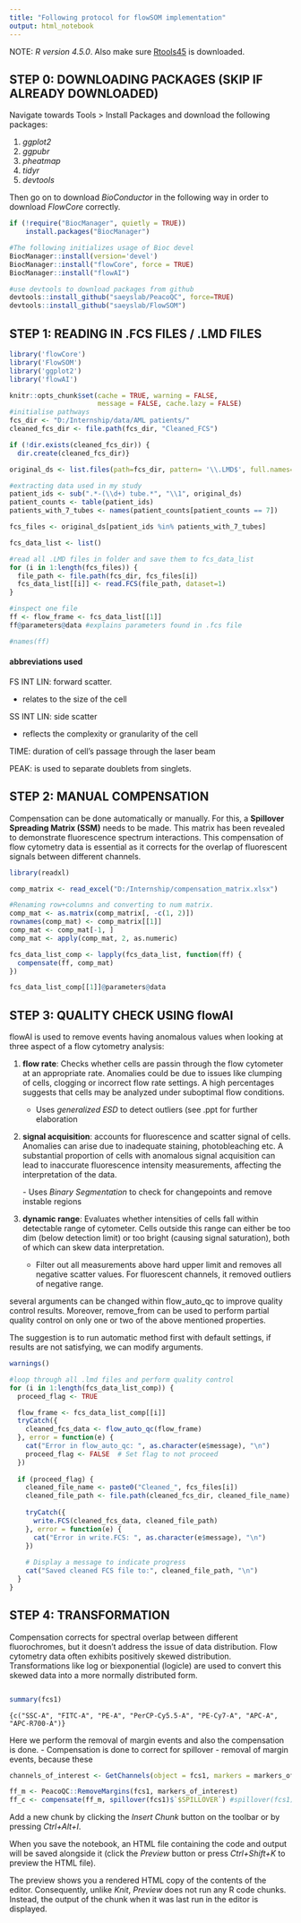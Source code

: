 ```yaml
---
title: "Following protocol for flowSOM implementation"
output: html_notebook
---
```


NOTE: *R version 4.5.0*. Also make sure [Rtools45](https://cran.r-project.org/bin/windows/Rtools/rtools45/rtools.html) is downloaded.

## STEP 0: DOWNLOADING PACKAGES (SKIP IF ALREADY DOWNLOADED)

Navigate towards Tools \> Install Packages and download the following packages:

1.  *ggplot2*
2.  *ggpubr*
3.  *pheatmap*
4.  *tidyr*
5.  *devtools*

Then go on to download *BioConductor* in the following way in order to download *FlowCore* correctly.

```r
if (!require("BiocManager", quietly = TRUE))
    install.packages("BiocManager")

#The following initializes usage of Bioc devel
BiocManager::install(version='devel')
BiocManager::install("flowCore", force = TRUE)
BiocManager::install("flowAI")

#use devtools to download packages from github
devtools::install_github("saeyslab/PeacoQC", force=TRUE)
devtools::install_github("saeyslab/FlowSOM")
```

## STEP 1: READING IN .FCS FILES / .LMD FILES

```r
library('flowCore') 
library('FlowSOM') 
library('ggplot2')
library('flowAI')
```

```r
knitr::opts_chunk$set(cache = TRUE, warning = FALSE, 
                      message = FALSE, cache.lazy = FALSE)
#initialise pathways
fcs_dir <- "D:/Internship/data/AML patients/"
cleaned_fcs_dir <- file.path(fcs_dir, "Cleaned_FCS")

if (!dir.exists(cleaned_fcs_dir)) {
  dir.create(cleaned_fcs_dir)}

original_ds <- list.files(path=fcs_dir, pattern= '\\.LMD$', full.names=FALSE)

#extracting data used in my study
patient_ids <- sub(".*-(\\d+) tube.*", "\\1", original_ds)
patient_counts <- table(patient_ids)
patients_with_7_tubes <- names(patient_counts[patient_counts == 7])

fcs_files <- original_ds[patient_ids %in% patients_with_7_tubes]

fcs_data_list <- list()

#read all .LMD files in folder and save them to fcs_data_list
for (i in 1:length(fcs_files)) {
  file_path <- file.path(fcs_dir, fcs_files[i])
  fcs_data_list[[i]] <- read.FCS(file_path, dataset=1)
}

```

```r
#inspect one file
ff <- flow_frame <- fcs_data_list[[1]]
ff@parameters@data #explains parameters found in .fcs file

#names(ff)
```

#### abbreviations used

FS INT LIN: forward scatter.

-   relates to the size of the cell

SS INT LIN: side scatter

-   reflects the complexity or granularity of the cell

TIME: duration of cell's passage through the laser beam

PEAK: is used to separate doublets from singlets.

## STEP 2: MANUAL COMPENSATION

Compensation can be done automatically or manually. For this, a **Spillover Spreading Matrix (SSM)** needs to be made. This matrix has been revealed to demonstrate fluorescence spectrum interactions. This compensation of flow cytometry data is essential as it corrects for the overlap of fluorescent signals between different channels.

```r
library(readxl)

comp_matrix <- read_excel("D:/Internship/compensation_matrix.xlsx")

#Renaming row+columns and converting to num matrix.
comp_mat <- as.matrix(comp_matrix[, -c(1, 2)])
rownames(comp_mat) <- comp_matrix[[1]]
comp_mat <- comp_mat[-1, ]
comp_mat <- apply(comp_mat, 2, as.numeric)

fcs_data_list_comp <- lapply(fcs_data_list, function(ff) {
  compensate(ff, comp_mat)
})
```

```r
fcs_data_list_comp[[1]]@parameters@data
```

## STEP 3: QUALITY CHECK USING flowAI

flowAI is used to remove events having anomalous values when looking at three aspect of a flow cytometry analysis:

1.  **flow rate**: Checks whether cells are passin through the flow cytometer at an appropriate rate. Anomalies could be due to issues like clumping of cells, clogging or incorrect flow rate settings. A high percentages suggests that cells may be analyzed under suboptimal flow conditions.

    -   Uses *generalized ESD* to detect outliers (see .ppt for further elaboration

2.  **signal acquisition**: accounts for fluorescence and scatter signal of cells. Anomalies can arise due to inadequate staining, photobleaching etc. A substantial proportion of cells with anomalous signal acquisition can lead to inaccurate fluorescence intensity measurements, affecting the interpretation of the data.

    \- Uses *Binary Segmentation* to check for changepoints and remove instable regions

3.  **dynamic range**: Evaluates whether intensities of cells fall within detectable range of cytometer. Cells outside this range can either be too dim (below detection limit) or too bright (causing signal saturation), both of which can skew data interpretation.

    -   Filter out all measurements above hard upper limit and removes all negative scatter values. For fluorescent channels, it removed outliers of negative range.

several arguments can be changed within flow_auto_qc to improve quality control results. Moreover, remove_from can be used to perform partial quality control on only one or two of the above mentioned properties.

The suggestion is to run automatic method first with default settings, if results are not satisfying, we can modify arguments.

```r
warnings()

#loop through all .lmd files and perform quality control
for (i in 1:length(fcs_data_list_comp)) {
  proceed_flag <- TRUE

  flow_frame <- fcs_data_list_comp[[i]]
  tryCatch({
    cleaned_fcs_data <- flow_auto_qc(flow_frame)
  }, error = function(e) {
    cat("Error in flow_auto_qc: ", as.character(e$message), "\n")
    proceed_flag <- FALSE  # Set flag to not proceed
  })
  
  if (proceed_flag) {
    cleaned_file_name <- paste0("Cleaned_", fcs_files[i])
    cleaned_file_path <- file.path(cleaned_fcs_dir, cleaned_file_name)
  
    tryCatch({
      write.FCS(cleaned_fcs_data, cleaned_file_path)
    }, error = function(e) {
      cat("Error in write.FCS: ", as.character(e$message), "\n")
    })
    
    # Display a message to indicate progress
    cat("Saved cleaned FCS file to:", cleaned_file_path, "\n")
  }
}

```

## **STEP 4: TRANSFORMATION**

Compensation corrects for spectral overlap between different fluorochromes, but it doesn't address the issue of data distribution. Flow cytometry data often exhibits positively skewed distribution. Transformations like log or biexponential (logicle) are used to convert this skewed data into a more normally distributed form.

```r

```

```r
summary(fcs1)
```

`{c("SSC-A", "FITC-A", "PE-A", "PerCP-Cy5.5-A", "PE-Cy7-A", "APC-A", "APC-R700-A")}`

Here we perform the removal of margin events and also the compensation is done. - Compensation is done to correct for spillover - removal of margin events, because these

```r
channels_of_interest <- GetChannels(object = fcs1, markers = markers_of_interest, exact = FALSE)

ff_m <- PeacoQC::RemoveMargins(fcs1, markers_of_interest)
ff_c <- compensate(ff_m, spillover(fcs1)$`$SPILLOVER`) #spillover(fcs1) extracts the spillover matrix from the metadata of the file.
```

Add a new chunk by clicking the *Insert Chunk* button on the toolbar or by pressing *Ctrl+Alt+I*.

When you save the notebook, an HTML file containing the code and output will be saved alongside it (click the *Preview* button or press *Ctrl+Shift+K* to preview the HTML file).

The preview shows you a rendered HTML copy of the contents of the editor. Consequently, unlike *Knit*, *Preview* does not run any R code chunks. Instead, the output of the chunk when it was last run in the editor is displayed.

